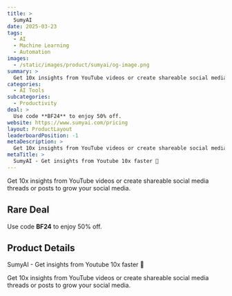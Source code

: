 ```yaml
---
title: >
  SumyAI
date: 2025-03-23
tags:
  - AI
  - Machine Learning
  - Automation
images:
  - /static/images/product/sumyai/og-image.png
summary: >
  Get 10x insights from YouTube videos or create shareable social media threads or posts to grow your social media.
categories:
  - AI Tools
subcategories:
  - Productivity
deal: >
  Use code **BF24** to enjoy 50% off.
website: https://www.sumyai.com/pricing
layout: ProductLayout
leaderboardPosition: -1
metaDescription: >
  Get 10x insights from YouTube videos or create shareable social media threads or posts to grow your social media.
metaTitle: >
  SumyAI - Get insights from Youtube 10x faster 🚀
---
```

Get 10x insights from YouTube videos or create shareable social media threads or posts to grow your social media.

## Rare Deal

Use code **BF24** to enjoy 50% off.

## Product Details

SumyAI - Get insights from Youtube 10x faster 🚀

Get 10x insights from YouTube videos or create shareable social media threads or posts to grow your social media.

